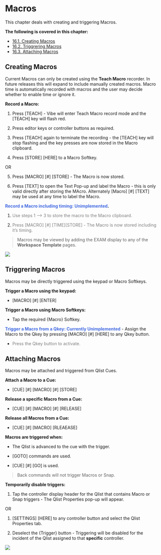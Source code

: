 
# Macros

This chapter deals with creating and triggering Macros.

**The following is covered in this chapter:**

- [16.1. Creating Macros](#16.1.CreatingMacros)
- [16.2. Triggrering Macros](#16.2.TriggreringMacros)
- [16.3. Attaching Macros](#16.3.AttachingMacros)

## Creating Macros {#16.1.CreatingMacros}


Current Macros can only be created using the **Teach Macro** recorder. In future releases this will expand to include manually created macros. Macro time is automatically recorded with macros and the user may decide whether to enable time or ignore it.

**Record a Macro:**

1.  Press [TEACH] - Vibe will enter Teach Macro record mode and the [TEACH] key will flash red.
    
2.  Press editor keys or controller buttons as required.
    
3.  Press [TEACH] again to terminate the recording - the [TEACH] key will stop flashing and the key presses are now stored in the Macro clipboard.
    
4.  Press [STORE] [HERE] to a Macro Softkey. 

OR
    
5.  Press [MACRO] [#] [STORE] - The Macro is now stored.
    
6.  Press [TEXT] to open the Text Pop-up and label the Macro - this is only valid directly after storing the MAcro. Alternately [Macro] [#] [TEXT] may be used at any time to label the Macro.
    

**<span style="color:RoyalBlue">**Record a Macro including timing: Unimplemented**</span>.**


1.   <span style="color:Gray">Use steps 1 ⟶  3 to store the macro to the Macro clipboard.</span>
    
2.   <span style="color:Gray">Press [MACRO] [#] [TIME][STORE] - The Macro is now stored including it's timing.</span>
    

>Macros may be viewed by adding the EXAM display to any of the **Workspace Template** pages.


![](https://files.gitbook.com/v0/b/gitbook-x-prod.appspot.com/o/spaces%2F3kS90tLsADGm1ocbe7q9%2Fuploads%2FswUPSRgyKZ0jqq25xzak%2F16.1.webp?alt=media&token=4c86738f-6797-4c6e-a628-8533c9043595)


## Triggrering Macros {#16.2.TriggreringMacros}

Macros may be directly triggered using the keypad or Macro Softkeys.

**Trigger a Macro using the keypad:**

-   [MACRO] [#] [ENTER]
    

**Trigger a Macro using Macro Softkeys:**

-   Tap the required {Macro} Softkey.
    

<span style="color:RoyalBlue">**Trigger a Macro from a Qkey: Currently Unimplemented**</span>
-   Assign the Macro to the Qkey by pressing [MACRO] [#] [HERE] to any Qkey button.
    
-   <span style="color:Gray">Press the Qkey button to activate. </span>
    


## Attaching Macros {#16.3.AttachingMacros}


Macros may be attached and triggered from Qlist Cues.

**Attach a Macro to a Cue:**

-   [CUE] [#] [MACRO] [#] [STORE]
    

**Release a specific Macro from a Cue:**

-   [CUE] [#] [MACRO] [#] [RELEASE]
    

**Release all Macros from a Cue:**

-   [CUE] [#] [MACRO] [RLEAEASE]
    

**Macros are triggered when:**

-   The Qlist is advanced to the cue with the trigger.
    
-   [GOTO] commands are used.
    
-   [CUE] [#] [GO] is used.
    

>Back commands will not trigger Macros or Snap.


**Temporarily disable triggers:**

1.  Tap the controller display header for the Qlist that contains Macro or Snap triggers - The Qlist Properties pop-up will appear. 

OR
    
1.  [SETTINGS] [HERE] to any controller button and select the Qlist Properties tab.
    
2.   Deselect the {Trigger} button - Triggering will be disabled for the incident of the Qlist assigned to that **specific** controller.
    

![](https://files.gitbook.com/v0/b/gitbook-x-prod.appspot.com/o/spaces%2F3kS90tLsADGm1ocbe7q9%2Fuploads%2FnXGGqWyWr97MYj4YXvSe%2F16.3.webp?alt=media&token=961a30eb-a2db-4fdf-b0a3-9b710af7653d)
